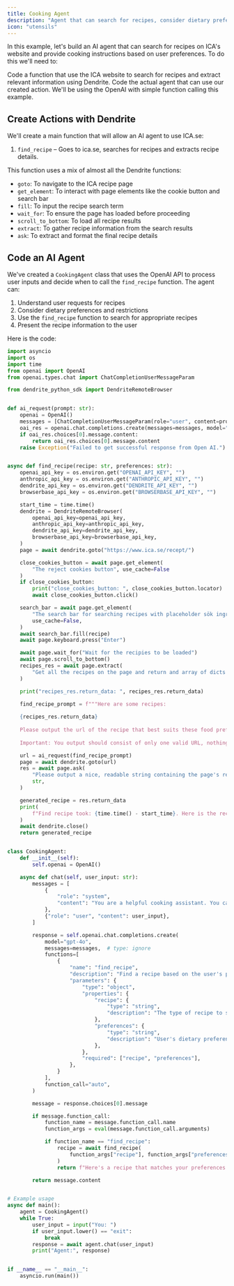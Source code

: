 ```yaml
---
title: Cooking Agent
description: "Agent that can search for recipes, consider dietary preferences, and provide cooking instructions."
icon: "utensils"
---
```


In this example, let's build an AI agent that can search for recipes on ICA's website and provide cooking instructions based on user preferences. To do this we'll need to:

<Steps>
  <Step title="Create Actions with Dendrite">
    Code a function that use the ICA website to search for recipes and extract relevant information using Dendrite.
  </Step>
  <Step title="Code an AI Agent">
    Code the actual agent that can use our created action. We'll be using the OpenAI with simple function calling this example.
  </Step>
</Steps>

## Create Actions with Dendrite

We'll create a main function that will allow an AI agent to use ICA.se:

1. `find_recipe` – Goes to ica.se, searches for recipes and extracts recipe details.

This function uses a mix of almost all the Dendrite functions:

- `goto`: To navigate to the ICA recipe page
- `get_element`: To interact with page elements like the cookie button and search bar
- `fill`: To input the recipe search term
- `wait_for`: To ensure the page has loaded before proceeding
- `scroll_to_bottom`: To load all recipe results
- `extract`: To gather recipe information from the search results
- `ask`: To extract and format the final recipe details

## Code an AI Agent

We've created a `CookingAgent` class that uses the OpenAI API to process user inputs and decide when to call the `find_recipe` function. The agent can:

1. Understand user requests for recipes
2. Consider dietary preferences and restrictions
3. Use the `find_recipe` function to search for appropriate recipes
4. Present the recipe information to the user

Here is the code:

```python cooking_agent.py
import asyncio
import os
import time
from openai import OpenAI
from openai.types.chat import ChatCompletionUserMessageParam

from dendrite_python_sdk import DendriteRemoteBrowser


def ai_request(prompt: str):
    openai = OpenAI()
    messages = [ChatCompletionUserMessageParam(role="user", content=prompt)]
    oai_res = openai.chat.completions.create(messages=messages, model="gpt-4o-mini")
    if oai_res.choices[0].message.content:
        return oai_res.choices[0].message.content
    raise Exception("Failed to get successful response from Open AI.")


async def find_recipe(recipe: str, preferences: str):
    openai_api_key = os.environ.get("OPENAI_API_KEY", "")
    anthropic_api_key = os.environ.get("ANTHROPIC_API_KEY", "")
    dendrite_api_key = os.environ.get("DENDRITE_API_KEY", "")
    browserbase_api_key = os.environ.get("BROWSERBASE_API_KEY", "")

    start_time = time.time()
    dendrite = DendriteRemoteBrowser(
        openai_api_key=openai_api_key,
        anthropic_api_key=anthropic_api_key,
        dendrite_api_key=dendrite_api_key,
        browserbase_api_key=browserbase_api_key,
    )
    page = await dendrite.goto("https://www.ica.se/recept/")

    close_cookies_button = await page.get_element(
        "The reject cookies button", use_cache=False
    )
    if close_cookies_button:
        print("close_cookies_button: ", close_cookies_button.locator)
        await close_cookies_button.click()

    search_bar = await page.get_element(
        "The search bar for searching recipes with placeholder sök ingrediens etc",
        use_cache=False,
    )
    await search_bar.fill(recipe)
    await page.keyboard.press("Enter")

    await page.wait_for("Wait for the recipies to be loaded")
    await page.scroll_to_bottom()
    recipes_res = await page.extract(
        "Get all the recipes on the page and return and array of dicts like this {{name: str, time_to_make: str, url_to_recipe: str}}"
    )

    print("recipes_res.return_data: ", recipes_res.return_data)

    find_recipe_prompt = f"""Here are some recipes:
    
    {recipes_res.return_data}
    
    Please output the url of the recipe that best suits these food preferences: {preferences}. 
    
    Important: You output should consist of only one valid URL, nothing else, pick the one that best suits my preferences."""

    url = ai_request(find_recipe_prompt)
    page = await dendrite.goto(url)
    res = await page.ask(
        "Please output a nice, readable string containing the page's recipe that contains a header for ingredients and one for the steps in English.",
        str,
    )

    generated_recipe = res.return_data
    print(
        f"Find recipe took: {time.time() - start_time}. Here is the recipe:\n\n{generated_recipe}"
    )
    await dendrite.close()
    return generated_recipe


class CookingAgent:
    def __init__(self):
        self.openai = OpenAI()

    async def chat(self, user_input: str):
        messages = [
            {
                "role": "system",
                "content": "You are a helpful cooking assistant. You can find recipes based on user preferences and dietary restrictions.",
            },
            {"role": "user", "content": user_input},
        ]

        response = self.openai.chat.completions.create(
            model="gpt-4o",
            messages=messages,  # type: ignore
            functions=[
                {
                    "name": "find_recipe",
                    "description": "Find a recipe based on the user's preferences",
                    "parameters": {
                        "type": "object",
                        "properties": {
                            "recipe": {
                                "type": "string",
                                "description": "The type of recipe to search for",
                            },
                            "preferences": {
                                "type": "string",
                                "description": "User's dietary preferences and restrictions. If you don't know the user's preferences, ask them for them.",
                            },
                        },
                        "required": ["recipe", "preferences"],
                    },
                }
            ],
            function_call="auto",
        )

        message = response.choices[0].message

        if message.function_call:
            function_name = message.function_call.name
            function_args = eval(message.function_call.arguments)

            if function_name == "find_recipe":
                recipe = await find_recipe(
                    function_args["recipe"], function_args["preferences"]
                )
                return f"Here's a recipe that matches your preferences:\n\n{recipe}"

        return message.content


# Example usage
async def main():
    agent = CookingAgent()
    while True:
        user_input = input("You: ")
        if user_input.lower() == "exit":
            break
        response = await agent.chat(user_input)
        print("Agent:", response)


if __name__ == "__main__":
    asyncio.run(main())
```